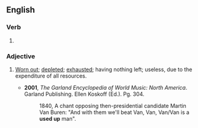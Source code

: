 ==English==

===Verb===
{{head|en|verb form}}

# {{en-past of|use up}}

===Adjective===
{{en-adj}}
# [[worn out|Worn out]]; [[depleted]]; [[exhausted]]; having nothing left; useless, due to the expenditure of all resources.
#: {{ux|en|That '''used up''' old man is no good in a fight.}}
#* '''2001''', ''The Garland Encyclopedia of World Music: North America''. Garland Publishing. Ellen Koskoff (Ed.). Pg. 304.
#*: 1840, A chant opposing then-presidential candidate Martin Van Buren: "And with them we'll beat Van, Van, Van/Van is a '''used up''' man".